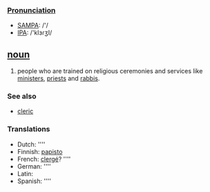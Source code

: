 ===[[Pronunciation]]===
*[[w:SAMPA|SAMPA]]: /'/
*[[w:IPA|IPA]]: /'klɜɾʒI/

== [[noun]] ==
#people who are trained on religious ceremonies and services like [[minister]]s, [[priest]]s and [[rabbi]]s.

=== See also ===
*[[cleric]]

===Translations===
*Dutch: [[]] ''''
*Finnish: [[papisto]]
*French: [[clergé]]? ''''
*German: [[]] ''''
*Latin: [[]]
*Spanish: [[]] ''''